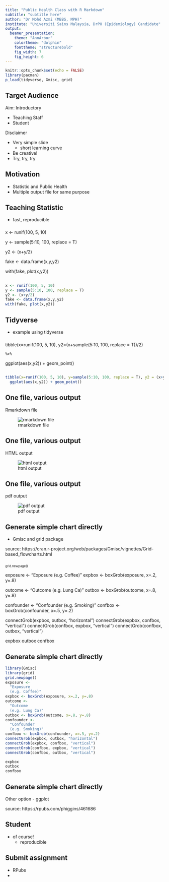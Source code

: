 ```yaml
---
title: "Public Health Class with R Markdown"
subtitle: "subtitle here"
author: "Dr Mohd Azmi (MBBS, MPH)"
institute: "Universiti Sains Malaysia, DrPH (Epidemiology) Candidate"
output:
  beamer_presentation:
    theme: "AnnArbor"
    colortheme: "dolphin"
    fonttheme: "structurebold"
    fig_width: 7
    fig_height: 6
---
```


```r
knitr::opts_chunk$set(echo = FALSE)
library(pacman)
p_load(tidyverse, Gmisc, grid)
```

## Target Audience

Aim: Introductory

- Teaching Staff
- Student

Disclaimer

- Very simple slide
  - short learning curve
- Be creative!
- Try, try, try


## Motivation

- Statistic and Public Health
- Multiple output file for same purpose

## Teaching Statistic

- fast, reproducible

###
x <- runif(100, 5, 10)

y <- sample(5:10, 100, replace = T)

y2 <- (x+y/2) 

fake <- data.frame(x,y,y2) 

with(fake, plot(x,y2))



## 

```r
x <- runif(100, 5, 10)
y <- sample(5:10, 100, replace = T)
y2 <- (x+y/2)
fake <- data.frame(x,y,y2)
with(fake, plot(x,y2))
```

## Tidyverse

- example using tidyverse

### 

tibble(x=runif(100, 5, 10), y2=(x+sample(5:10, 100, replace = T))/2)

    %>%

ggplot(aes(x,y2)) + geom_point()


##

```r
tibble(x=runif(100, 5, 10), y=sample(5:10, 100, replace = T), y2 = (x+y/2)) %>% 
  ggplot(aes(x,y2)) + geom_point()
```



## One file, various output

Rmarkdown file

![rmarkdown file](example rstudio.png)


## One file, various output

HTML output

![html output](example html.png)


## One file, various output

pdf output

![pdf output](example pdf.png)


## Generate simple chart directly

- Gmisc and grid package

source: https://cran.r-project.org/web/packages/Gmisc/vignettes/Grid-based_flowcharts.html

###

<font size = "1">grid.newpage()</font>

exposure <-
  "Exposure
  (e.g. Coffee)"
expbox <- boxGrob(exposure, x=.2, y=.8)

outcome <-
  "Outcome
  (e.g. Lung Ca)"
outbox <- boxGrob(outcome, x=.8, y=.8)

confounder <-
  "Confounder
  (e.g. Smoking)"
confbox <- boxGrob(confounder, x=.5, y=.2)

connectGrob(expbox, outbox, "horizontal")
connectGrob(expbox, confbox, "vertical")
connectGrob(confbox, expbox, "vertical")
connectGrob(confbox, outbox, "vertical")

expbox
outbox
confbox

</b>

## Generate simple chart directly

```r
library(Gmisc)
library(grid)
grid.newpage()
exposure <-
  "Exposure
  (e.g. Coffee)"
expbox <- boxGrob(exposure, x=.2, y=.8)
outcome <-
  "Outcome
  (e.g. Lung Ca)"
outbox <- boxGrob(outcome, x=.8, y=.8)
confounder <-
  "Confounder
  (e.g. Smoking)"
confbox <- boxGrob(confounder, x=.5, y=.2)
connectGrob(expbox, outbox, "horizontal")
connectGrob(expbox, confbox, "vertical")
connectGrob(confbox, expbox, "vertical")
connectGrob(confbox, outbox, "vertical")

expbox
outbox
confbox
```

## Generate simple chart directly

Other option - ggplot

source: https://rpubs.com/phiggins/461686


## Student

- of course!
  - reproducible


## Submit assignment

- RPubs
- 